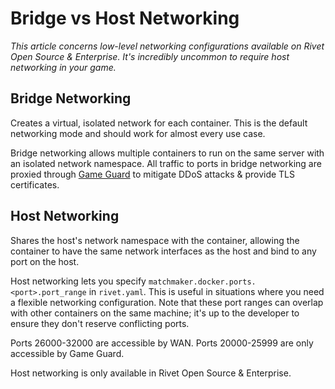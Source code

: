 # Bridge vs Host Networking

_This article concerns low-level networking configurations available on Rivet Open Source & Enterprise. It's incredibly uncommon to require host networking in your game._

## Bridge Networking

Creates a virtual, isolated network for each container. This is the default networking mode and should work for almost every use case.

Bridge networking allows multiple containers to run on the same server with an isolated network namespace. All traffic to ports in bridge networking are proxied through [Game Guard](/docs/dynamic-servers/concepts/game-guard) to mitigate DDoS attacks & provide TLS certificates.

## Host Networking

Shares the host's network namespace with the container, allowing the container to have the same network interfaces as the host and bind to any port on the host.

Host networking lets you specify `matchmaker.docker.ports.<port>.port_range` in `rivet.yaml`. This is useful in situations where you need a flexible networking configuration. Note that these port ranges can overlap with other containers on the same machine; it's up to the developer to ensure they don't reserve conflicting ports.

Ports 26000-32000 are accessible by WAN. Ports 20000-25999 are only accessible by Game Guard.

Host networking is only available in Rivet Open Source & Enterprise.
